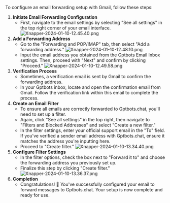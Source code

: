 To configure an email forwarding setup with Gmail, follow these steps:

1. **Initiate Email Forwarding Configuration**
   - First, navigate to the email settings by selecting "See all settings" in the top right corner of your email interface.
     ![Xnapper-2024-01-10-12.45.40.png](/images/email-inbox/gmail/Xnapper-2024-01-10-12.45.40.png)
2. **Add a Forwarding Address**
   - Go to the "Forwarding and POP/IMAP" tab, then select "Add a forwarding address."
     ![Xnapper-2024-01-10-12.48.10.png](/images/email-inbox/gmail/Xnapper-2024-01-10-12.48.10.png)
   - Input the email address you obtained from the Gptbots Email Inbox settings. Then, proceed with "Next" and confirm by clicking "Proceed."
     ![Xnapper-2024-01-10-12.49.58.png](/images/email-inbox/gmail/Xnapper-2024-01-10-12.49.58.png)
3. **Verification Process**
   - Sometimes, a verification email is sent by Gmail to confirm the forwarding address.
   - In your Gptbots inbox, locate and open the confirmation email from Gmail. Follow the verification link within this email to complete the process.
4. **Create an Email Filter**
   - To ensure all emails are correctly forwarded to Gptbots.chat, you'll need to set up a filter.
   - Again, click "See all settings" in the top right, then navigate to "Filters and Blocked Addresses" and select "Create a new filter."
   - In the filter settings, enter your official support email in the "To" field. If you've verified a sender email address with Gptbots.chat, ensure it matches the address you're inputting here.
   - Proceed to "Create filter."
     ![Xnapper-2024-01-10-13.34.40.png](/images/email-inbox/gmail/Xnapper-2024-01-10-13.34.40.png)
5. **Configure Filter Settings**
   - In the filter options, check the box next to "Forward it to" and choose the forwarding address you previously set up.
   - Finalize this step by clicking "Create filter."
     ![Xnapper-2024-01-10-13.36.37.png](/images/email-inbox/gmail/Xnapper-2024-01-10-13.36.37.png)
6. **Completion**
   - Congratulations! 🥳 You've successfully configured your email to forward messages to Gptbots.chat. Your setup is now complete and ready for use.
